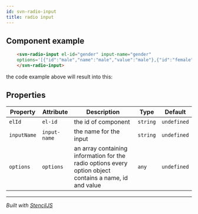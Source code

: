 ```yaml
---
id: svn-radio-input
title: radio input
---
```


## Component example

<script type="module" src="https://unpkg.com/@nclemen/seven-core@0.0.3/dist/seven-core/seven-core.esm.js"></script>

```html
    <svn-radio-input el-id="gender" input-name="gender"
    options='[{"id":"male","name":"male","value":"male"},{"id":"female","name":"female","value":"female"}]'>
    </svn-radio-input>
```

the code example above will result into this:

<svn-radio-input el-id="gender" input-name="gender" options='[{"id":"male","name":"male","value":"male"},{"id":"female","name":"female","value":"female"}]'></svn-radio-input>


<!-- Auto Generated Below -->


## Properties

| Property    | Attribute    | Description                                                                                              | Type     | Default     |
| ----------- | ------------ | -------------------------------------------------------------------------------------------------------- | -------- | ----------- |
| `elId`      | `el-id`      | the id of component                                                                                      | `string` | `undefined` |
| `inputName` | `input-name` | the name for the input                                                                                   | `string` | `undefined` |
| `options`   | `options`    | an array containing information for the radio options  every option object contains a name, id and value | `any`    | `undefined` |


----------------------------------------------

*Built with [StencilJS](https://stenciljs.com/)*
